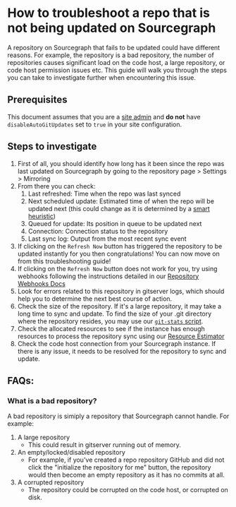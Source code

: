 # How to troubleshoot a repo that is not being updated on Sourcegraph

A repository on Sourcegraph that fails to be updated could have different reasons. For example, the repository is a bad repository, the number of repositories causes significant load on the code host, a large repository, or code host permission issues etc. This guide will walk you through the steps you can take to investigate further when encountering this issue. 

## Prerequisites

This document assumes that you are a [site admin](https://docs.sourcegraph.com/admin) and **do not** have `disableAutoGitUpdates` set to `true` in your site configuration.

## Steps to investigate

1. First of all, you should identify how long has it been since the repo was last updated on Sourcegraph by going to the repository page > Settings > Mirroring
2. From there you can check:
   1. Last refreshed: Time when the repo was last synced
   2. Next scheduled update: Estimated time of when the repo will be updated next (this could change as it is determined by a [smart heuristic](https://docs.sourcegraph.com/admin/repo/update_frequency#repository-update-frequency))
   3. Queued for update: Its position in queue to be updated next
   4. Connection: Connection status to the repository
   5. Last sync log: Output from the most recent sync event
3. If clicking on the `Refresh Now` button has triggered the repository to be updated instantly for you then congratulations! You can now move on from this troubleshooting guide!
4. If clicking on the `Refresh Now` button does not work for you, try using webhooks following the instructions detailed in our [Repository Webhooks Docs](https://docs.sourcegraph.com/admin/repo/webhooks#webhook-for-manually-telling-sourcegraph-to-update-a-repository)
5. Look for errors related to this repository in gitserver logs, which should help you to determine the next best course of action.
6. Check the size of the repository. If it's a large repository, it may take a long time to sync and update. To find the size of your .git directory where the repository resides, you may use our [`git-stats` script](https://docs.sourcegraph.com/admin/monorepo#statistics). 
7. Check the allocated resources to see if the instance has enough resources to process the repository sync using our [Resource Estimator](https://docs.sourcegraph.com/admin/deploy/resource_estimator)
8. Check the code host connection from your Sourcegraph instance. If there is any issue, it needs to be resolved for the repository to sync and update.

## FAQs:

### What is a bad repository?

A bad repository is simiply a repository that Sourcegraph cannot handle. For example:

1. A large repository
   - This could result in gitserver running out of memory.
2. An empty/locked/disabled repository
   - For example, if you've created a repo repository GitHub and did not click the "initialize the repository for me" button, the repository would then become an empty repository as it has no commits at all.
3. A corrupted repository
   - The repository could be corrupted on the code host, or corrupted on disk.
